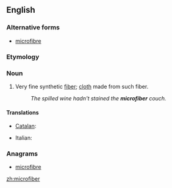 ==English==

===Alternative forms===
* {{Canadian|British}} [[microfibre]]

===Etymology===
{{prefix|micro|fiber}}

===Noun===
{{en-noun}}

# Very fine synthetic [[fiber]]; [[cloth]] made from such fiber.
#: ''The spilled wine hadn't stained the '''microfiber''' couch.''

====Translations====
{{trans-top|particularly fine fiber}}
* [[Catalan]]: {{t|ca|microfibra|f}}
{{trans-mid}}
* Italian: {{t-|it|microfibra|f}}
{{trans-bottom}}

===Anagrams===
* [[microfibre#English|microfibre]]

[[zh:microfiber]]